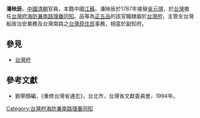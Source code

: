 '''潘映辰'''，[[中國|中國]][[清朝|清朝]]官員，本籍中國[[江蘇|江蘇]]。潘映辰於1787年接替[[吳元琪|吳元琪]]，於[[台灣|台灣]]擔任[[台灣府海防兼南路理番同知|台灣府海防兼南路理番同知]]。品等為[[正五品|正五品]]的該官職隸屬於[[台灣府|台灣府]]，主管全台灣船政治安業務及台灣南路之[[台灣原住民|台灣原住民]]事務，相當於副知府。
{{start box}}
{{s-before|[[吳元琪|吳元琪]]}}
{{s-title|[[台灣府海防兼南路理番同知|台灣府海防兼南路理番同知]]|1787年上任}}
{{s-after|[[清華|清華]]}}
{{end box}}

==參見==
*[[台灣府|台灣府]]

==參考文獻==
*劉寧顏編，《重修台灣省通志》，台北市，台灣省文獻委員會，1994年。

[[Category:台灣府海防兼南路理番同知|Category:台灣府海防兼南路理番同知]]